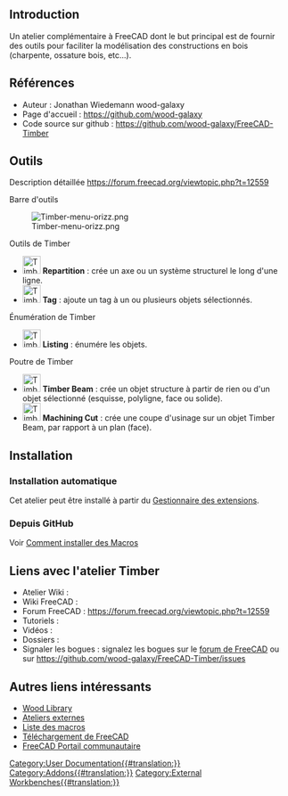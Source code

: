 <languages/>
{{VeryImportantMessage|Cet atelier n'est plus développé ni maintenu.}}

<span id="Introduction"></span>
== Introduction ==

{{TOCright}}

Un atelier complémentaire à FreeCAD dont le but principal est de fournir des outils pour faciliter la modélisation des constructions en bois (charpente, ossature bois, etc...).

<span id="References"></span>
==Références==

* Auteur : Jonathan Wiedemann wood-galaxy
* Page d'accueil : https://github.com/wood-galaxy
* Code source sur github : https://github.com/wood-galaxy/FreeCAD-Timber

<span id="Tools"></span>
==Outils==

Description détaillée https://forum.freecad.org/viewtopic.php?t=12559

Barre d'outils

[[Image:Timber-menu-orizz.png]]

Outils de Timber
* [[Image:Timber-Repartition.svg|32px]] '''Repartition''' : crée un axe ou un système structurel le long d'une ligne.
* [[Image:Timber-Tag.svg|32px]] '''Tag''' : ajoute un tag à un ou plusieurs objets sélectionnés.

Énumération de Timber
* [[Image:Timber-Listing.svg|32px]] '''Listing''' : énumére les objets.

Poutre de Timber
* [[Image:Timber-Beam.svg|32px]] '''Timber Beam''' : crée un objet structure à partir de rien ou d'un objet sélectionné (esquisse, polyligne, face ou solide).
* [[Image:Timber-MachiningCut.svg|32px]] '''Machining Cut''' : crée une coupe d'usinage sur un objet Timber Beam, par rapport à un plan (face).

==Installation==

<span id="Automatic_installation"></span>
===Installation automatique===

Cet atelier peut être installé à partir du [[Std_AddonMgr/fr|Gestionnaire des extensions]].

<span id="From_GitHub"></span>
===Depuis GitHub===

Voir [[How_to_install_macros/fr|Comment installer des Macros]]

<span id="Links_to_Timber_WB"></span>
==Liens avec l'atelier Timber==

* Atelier Wiki :
* Wiki FreeCAD :
* Forum FreeCAD : https://forum.freecad.org/viewtopic.php?t=12559
* Tutoriels :
* Vidéos :
* Dossiers :
* Signaler les bogues : signalez les bogues sur le [https://forum.freecad.org forum de FreeCAD] ou sur https://github.com/wood-galaxy/FreeCAD-Timber/issues

<span id="Other_useful_links"></span>
==Autres liens intéressants==

* [https://github.com/wood-galaxy/FC-Library Wood Library]
* [[External_workbenches/fr|Ateliers externes]]
* [[Macros_recipes/fr|Liste des macros]]
* [[Download/fr|Téléchargement de FreeCAD]]
* [[FreeCAD_Community_Portal/fr|FreeCAD Portail communautaire]]


[[Category:User Documentation{{#translation:}}]]
[[Category:Addons{{#translation:}}]]
[[Category:External Workbenches{{#translation:}}]]